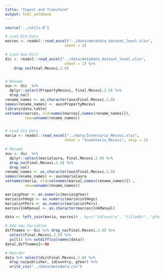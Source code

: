 ```yaml
---
title: "Ingest and Transform"
output: html_notebook
---
```


```r
source('../utils.R')

# Load Old Data
marcos <- readxl::read_excel("../data/metadata_dataset_level.xlsx",
                           sheet = 2)

# Load New Dict
dic <- readxl::read_excel("../data/metadata_dataset_level.xlsx",
                           sheet = 1) %>% 
    drop_na(Final.Mecovi.2.0)


# Rename
aux <- dic  %>% 
  dplyr::select(PropertyMecovi, Final.Mecovi.2.0) %>% 
  drop_na()
rename_names <- as.character(aux$Final.Mecovi.2.0)
names(rename_names) <- aux$PropertyMecovi
library(data.table)
setnames(marcos, old=names(marcos[,names(rename_names)]), 
         new=unname(rename_names))


# Load Old Data
maria <- readxl::read_excel("../data/Inventario_Mecovi.xlsx",
                           sheet = "Inventario_Mecovi", skip = 2)

# Rename
aux <- dic  %>% 
  dplyr::select(marialaura, Final.Mecovi.2.0) %>% 
  drop_na(Final.Mecovi.2.0) %>% 
  drop_na()
rename_names <- as.character(aux$Final.Mecovi.2.0)
names(rename_names) <- aux$marialaura
setnames(maria, old=colnames(maria[,names(rename_names)]) , 
         new=unname(rename_names))

maria$gYear <- as.numeric(maria$gYear)
maria$intHogs <- as.numeric(maria$intHogs)
maria$intPers <- as.numeric(maria$intPers)
marcos$lnkManual <- as.character(marcos$lnkManual)

data <- left_join(maria, marcos)# , by=c("idCountry", "titleAbr", "gYear"))

# Add new Variables
diffnames <- dic %>% drop_na(Final.Mecovi.2.0) %>% 
  select(Final.Mecovi.2.0) %>% 
  pull() %>% setdiff(colnames(data))
data[,diffnames]<-NA

# Reorder
data %>% select(dic$Final.Mecovi.2.0) %>%
  drop_na(publisher, idCountry, gYear) %>% 
  write_csv("../data/metadata.csv")
```


